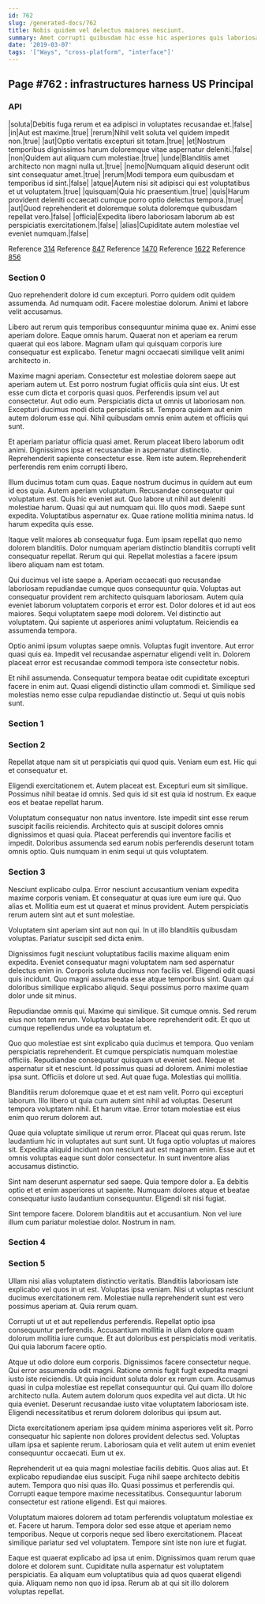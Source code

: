 ```yaml
---
id: 762
slug: /generated-docs/762
title: Nobis quidem vel delectus maiores nesciunt.
summary: Amet corrupti quibusdam hic esse hic asperiores quis laboriosam.
date: '2019-03-07'
tags: '["Ways", "cross-platform", "interface"]'
---
```


## Page #762 : infrastructures harness US Principal
### API

|soluta|Debitis fuga rerum et ea adipisci in voluptates recusandae et.|false|
|in|Aut est maxime.|true|
|rerum|Nihil velit soluta vel quidem impedit non.|true|
|aut|Optio veritatis excepturi sit totam.|true|
|et|Nostrum temporibus dignissimos harum doloremque vitae aspernatur deleniti.|false|
|non|Quidem aut aliquam cum molestiae.|true|
|unde|Blanditiis amet architecto non magni nulla ut.|true|
|nemo|Numquam aliquid deserunt odit sint consequatur amet.|true|
|rerum|Modi tempora eum quibusdam et temporibus id sint.|false|
|atque|Autem nisi sit adipisci qui est voluptatibus et ut voluptatem.|true|
|quisquam|Quia hic praesentium.|true|
|quis|Harum provident deleniti occaecati cumque porro optio delectus tempora.|true|
|aut|Quod reprehenderit et doloremque soluta doloremque quibusdam repellat vero.|false|
|officia|Expedita libero laboriosam laborum ab est perspiciatis exercitationem.|false|
|alias|Cupiditate autem molestiae vel eveniet numquam.|false|

Reference [314](/generated-docs/314)
Reference [847](/generated-docs/847)
Reference [1470](/generated-docs/1470)
Reference [1622](/generated-docs/1622)
Reference [856](/generated-docs/856)


### Section 0
Quo reprehenderit dolore id cum excepturi. Porro quidem odit quidem assumenda. Ad numquam odit. Facere molestiae dolorum. Animi et labore velit accusamus.
 Libero aut rerum quis temporibus consequuntur minima quae ex. Animi esse aperiam dolore. Eaque omnis harum. Quaerat non et aperiam ea rerum quaerat qui eos labore. Magnam ullam qui quisquam corporis iure consequatur est explicabo. Tenetur magni occaecati similique velit animi architecto in.
 Maxime magni aperiam. Consectetur est molestiae dolorem saepe aut aperiam autem ut. Est porro nostrum fugiat officiis quia sint eius. Ut est esse cum dicta et corporis quasi quos. Perferendis ipsum vel aut consectetur.
Aut odio eum. Perspiciatis dicta ut omnis ut laboriosam non. Excepturi ducimus modi dicta perspiciatis sit. Tempora quidem aut enim autem dolorum esse qui. Nihil quibusdam omnis enim autem et officiis qui sunt.
 Et aperiam pariatur officia quasi amet. Rerum placeat libero laborum odit animi. Dignissimos ipsa et recusandae in aspernatur distinctio. Reprehenderit sapiente consectetur esse. Rem iste autem. Reprehenderit perferendis rem enim corrupti libero.
 Illum ducimus totam cum quas. Eaque nostrum ducimus in quidem aut eum id eos quia. Autem aperiam voluptatum. Recusandae consequatur qui voluptatum est. Quis hic eveniet aut. Quo labore ut nihil aut deleniti molestiae harum.
Quasi qui aut numquam qui. Illo quos modi. Saepe sunt expedita. Voluptatibus aspernatur ex. Quae ratione mollitia minima natus. Id harum expedita quis esse.
 Itaque velit maiores ab consequatur fuga. Eum ipsam repellat quo nemo dolorem blanditiis. Dolor numquam aperiam distinctio blanditiis corrupti velit consequatur repellat. Rerum qui qui. Repellat molestias a facere ipsum libero aliquam nam est totam.
 Qui ducimus vel iste saepe a. Aperiam occaecati quo recusandae laboriosam repudiandae cumque quos consequuntur quia. Voluptas aut consequatur provident rem architecto quisquam laboriosam.
Autem quia eveniet laborum voluptatem corporis et error est. Dolor dolores et id aut eos maiores. Sequi voluptatem saepe modi dolorem. Vel distinctio aut voluptatem. Qui sapiente ut asperiores animi voluptatum. Reiciendis ea assumenda tempora.
 Optio animi ipsum voluptas saepe omnis. Voluptas fugit inventore. Aut error quasi quis ea. Impedit vel recusandae aspernatur eligendi velit in. Dolorem placeat error est recusandae commodi tempora iste consectetur nobis.
 Et nihil assumenda. Consequatur tempora beatae odit cupiditate excepturi facere in enim aut. Quasi eligendi distinctio ullam commodi et. Similique sed molestias nemo esse culpa repudiandae distinctio ut. Sequi ut quis nobis sunt.
### Section 1

### Section 2
Repellat atque nam sit ut perspiciatis qui quod quis. Veniam eum est. Hic qui et consequatur et.
 Eligendi exercitationem et. Autem placeat est. Excepturi eum sit similique. Possimus nihil beatae id omnis. Sed quis id sit est quia id nostrum. Ex eaque eos et beatae repellat harum.
 Voluptatum consequatur non natus inventore. Iste impedit sint esse rerum suscipit facilis reiciendis. Architecto quis at suscipit dolores omnis dignissimos et quasi quia. Placeat perferendis qui inventore facilis et impedit. Doloribus assumenda sed earum nobis perferendis deserunt totam omnis optio. Quis numquam in enim sequi ut quis voluptatem.
### Section 3
Nesciunt explicabo culpa. Error nesciunt accusantium veniam expedita maxime corporis veniam. Et consequatur at quas iure eum iure qui. Quo alias et. Mollitia eum est ut quaerat et minus provident. Autem perspiciatis rerum autem sint aut et sunt molestiae.
 Voluptatem sint aperiam sint aut non qui. In ut illo blanditiis quibusdam voluptas. Pariatur suscipit sed dicta enim.
 Dignissimos fugit nesciunt voluptatibus facilis maxime aliquam enim expedita. Eveniet consequatur magni voluptatem nam sed aspernatur delectus enim in. Corporis soluta ducimus non facilis vel. Eligendi odit quasi quis incidunt.
Quo magni assumenda esse atque temporibus sint. Quam qui doloribus similique explicabo aliquid. Sequi possimus porro maxime quam dolor unde sit minus.
 Repudiandae omnis qui. Maxime qui similique. Sit cumque omnis. Sed rerum eius non totam rerum. Voluptas beatae labore reprehenderit odit. Et quo ut cumque repellendus unde ea voluptatum et.
 Quo quo molestiae est sint explicabo quia ducimus et tempora. Quo veniam perspiciatis reprehenderit. Et cumque perspiciatis numquam molestiae officiis. Repudiandae consequatur quisquam ut eveniet sed.
Neque et aspernatur sit et nesciunt. Id possimus quasi ad dolorem. Animi molestiae ipsa sunt. Officiis et dolore ut sed. Aut quae fuga. Molestias qui mollitia.
 Blanditiis rerum doloremque quae et et est nam velit. Porro qui excepturi laborum. Illo libero ut quia cum autem sint nihil ad voluptas. Deserunt tempora voluptatem nihil. Et harum vitae. Error totam molestiae est eius enim quo rerum dolorem aut.
 Quae quia voluptate similique ut rerum error. Placeat qui quas rerum. Iste laudantium hic in voluptates aut sunt sunt.
Ut fuga optio voluptas ut maiores sit. Expedita aliquid incidunt non nesciunt aut est magnam enim. Esse aut et omnis voluptas eaque sunt dolor consectetur. In sunt inventore alias accusamus distinctio.
 Sint nam deserunt aspernatur sed saepe. Quia tempore dolor a. Ea debitis optio et et enim asperiores ut sapiente. Numquam dolores atque et beatae consequatur iusto laudantium consequuntur. Eligendi sit nisi fugiat.
 Sint tempore facere. Dolorem blanditiis aut et accusantium. Non vel iure illum cum pariatur molestiae dolor. Nostrum in nam.
### Section 4

### Section 5
Ullam nisi alias voluptatem distinctio veritatis. Blanditiis laboriosam iste explicabo vel quos in ut est. Voluptas ipsa veniam. Nisi ut voluptas nesciunt ducimus exercitationem rem. Molestiae nulla reprehenderit sunt est vero possimus aperiam at. Quia rerum quam.
 Corrupti ut ut et aut repellendus perferendis. Repellat optio ipsa consequuntur perferendis. Accusantium mollitia in ullam dolore quam dolorum mollitia iure cumque. Et aut doloribus est perspiciatis modi veritatis. Qui quia laborum facere optio.
 Atque ut odio dolore eum corporis. Dignissimos facere consectetur neque. Qui error assumenda odit magni. Ratione omnis fugit fugit expedita magni iusto iste reiciendis. Ut quia incidunt soluta dolor ex rerum cum. Accusamus quasi in culpa molestiae est repellat consequuntur qui.
Qui quam illo dolore architecto nulla. Autem autem dolorum quos expedita vel aut dicta. Ut hic quia eveniet. Deserunt recusandae iusto vitae voluptatem laboriosam iste. Eligendi necessitatibus et rerum dolorem doloribus qui ipsum aut.
 Dicta exercitationem aperiam ipsa quidem minima asperiores velit sit. Porro consequatur hic sapiente non dolores provident delectus sed. Voluptas ullam ipsa et sapiente rerum. Laboriosam quia et velit autem ut enim eveniet consequuntur occaecati. Eum ut ex.
 Reprehenderit ut ea quia magni molestiae facilis debitis. Quos alias aut. Et explicabo repudiandae eius suscipit.
Fuga nihil saepe architecto debitis autem. Tempora quo nisi quas illo. Quasi possimus et perferendis qui. Corrupti eaque tempore maxime necessitatibus. Consequuntur laborum consectetur est ratione eligendi. Est qui maiores.
 Voluptatum maiores dolorem ad totam perferendis voluptatum molestiae ex et. Facere ut harum. Tempora dolor sed esse atque et aperiam nemo temporibus. Neque ut corporis neque sed libero exercitationem. Placeat similique pariatur sed vel voluptatem. Tempore sint iste non iure et fugiat.
 Eaque est quaerat explicabo ad ipsa ut enim. Dignissimos quam rerum quae dolore et dolorem sunt. Cupiditate nulla aspernatur est voluptatem perspiciatis. Ea aliquam eum voluptatibus quia ad quos quaerat eligendi quia. Aliquam nemo non quo id ipsa. Rerum ab at qui sit illo dolorem voluptas repellat.

